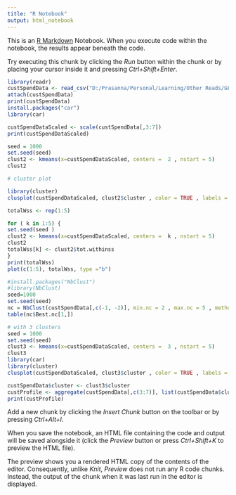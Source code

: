 ```yaml
---
title: "R Notebook"
output: html_notebook
---
```


This is an [R Markdown](http://rmarkdown.rstudio.com) Notebook. When you execute code within the notebook, the results appear beneath the code. 

Try executing this chunk by clicking the *Run* button within the chunk or by placing your cursor inside it and pressing *Ctrl+Shift+Enter*. 

```r
library(readr)
custSpendData <- read_csv("D:/Prasanna/Personal/Learning/Other Reads/GL/Course Material/Data Mining/DataSets/Cust_Spend_Data.csv")
attach(custSpendData)
print(custSpendData)
install.packages("car")
library(car)
```
```r
custSpendDataScaled <- scale(custSpendData[,3:7])
print(custSpendDataScaled)
```
```r
seed = 1000
set.seed(seed)
clust2 <- kmeans(x=custSpendDataScaled, centers =  2 , nstart = 5)
clust2
```
```r
# cluster plot

library(cluster)
clusplot(custSpendDataScaled, clust2$cluster , color = TRUE , labels = 2 , lines = 1)
```
```r

totalWss <- rep(1:5)

for ( k in 1:5) {
set.seed(seed )
clust2 <- kmeans(x=custSpendDataScaled, centers =  k , nstart = 5)
clust2
totalWss[k] <- clust2$tot.withinss
}
print(totalWss)
plot(c(1:5), totalWss, type ="b")
```
```r
#install.packages("NbClust")
#library(NbClust)
seed=1000
set.seed(seed)
nc = NbClust(custSpendData[,c(-1, -2)], min.nc = 2 , max.nc = 5 , method = "kmeans")
table(nc$Best.nc[1,])
```
```r
# with 3 clusters
seed = 1000
set.seed(seed)
clust3 <- kmeans(x=custSpendDataScaled, centers =  3 , nstart = 5)
clust3
library(car)
library(cluster)
clusplot(custSpendDataScaled, clust3$cluster , color = TRUE , labels = 2 , lines = 1)
```


```r
custSpendData$cluster <- clust3$cluster
custProfile <- aggregate(custSpendData[,c(3:7)], list(custSpendData$cluster), FUN = "mean")
print(custProfile)
```

Add a new chunk by clicking the *Insert Chunk* button on the toolbar or by pressing *Ctrl+Alt+I*.

When you save the notebook, an HTML file containing the code and output will be saved alongside it (click the *Preview* button or press *Ctrl+Shift+K* to preview the HTML file).

The preview shows you a rendered HTML copy of the contents of the editor. Consequently, unlike *Knit*, *Preview* does not run any R code chunks. Instead, the output of the chunk when it was last run in the editor is displayed.

